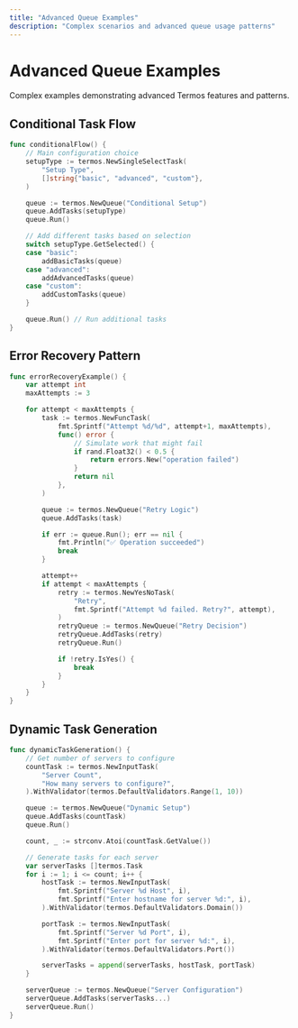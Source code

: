 ```yaml
---
title: "Advanced Queue Examples"
description: "Complex scenarios and advanced queue usage patterns"
---
```


# Advanced Queue Examples

Complex examples demonstrating advanced Termos features and patterns.

## Conditional Task Flow

```go
func conditionalFlow() {
    // Main configuration choice
    setupType := termos.NewSingleSelectTask(
        "Setup Type",
        []string{"basic", "advanced", "custom"},
    )

    queue := termos.NewQueue("Conditional Setup")
    queue.AddTasks(setupType)
    queue.Run()

    // Add different tasks based on selection
    switch setupType.GetSelected() {
    case "basic":
        addBasicTasks(queue)
    case "advanced":
        addAdvancedTasks(queue)
    case "custom":
        addCustomTasks(queue)
    }

    queue.Run() // Run additional tasks
}
```

## Error Recovery Pattern

```go
func errorRecoveryExample() {
    var attempt int
    maxAttempts := 3

    for attempt < maxAttempts {
        task := termos.NewFuncTask(
            fmt.Sprintf("Attempt %d/%d", attempt+1, maxAttempts),
            func() error {
                // Simulate work that might fail
                if rand.Float32() < 0.5 {
                    return errors.New("operation failed")
                }
                return nil
            },
        )

        queue := termos.NewQueue("Retry Logic")
        queue.AddTasks(task)

        if err := queue.Run(); err == nil {
            fmt.Println("✅ Operation succeeded")
            break
        }

        attempt++
        if attempt < maxAttempts {
            retry := termos.NewYesNoTask(
                "Retry",
                fmt.Sprintf("Attempt %d failed. Retry?", attempt),
            )
            retryQueue := termos.NewQueue("Retry Decision")
            retryQueue.AddTasks(retry)
            retryQueue.Run()

            if !retry.IsYes() {
                break
            }
        }
    }
}
```

## Dynamic Task Generation

```go
func dynamicTaskGeneration() {
    // Get number of servers to configure
    countTask := termos.NewInputTask(
        "Server Count",
        "How many servers to configure?",
    ).WithValidator(termos.DefaultValidators.Range(1, 10))

    queue := termos.NewQueue("Dynamic Setup")
    queue.AddTasks(countTask)
    queue.Run()

    count, _ := strconv.Atoi(countTask.GetValue())

    // Generate tasks for each server
    var serverTasks []termos.Task
    for i := 1; i <= count; i++ {
        hostTask := termos.NewInputTask(
            fmt.Sprintf("Server %d Host", i),
            fmt.Sprintf("Enter hostname for server %d:", i),
        ).WithValidator(termos.DefaultValidators.Domain())

        portTask := termos.NewInputTask(
            fmt.Sprintf("Server %d Port", i),
            fmt.Sprintf("Enter port for server %d:", i),
        ).WithValidator(termos.DefaultValidators.Port())

        serverTasks = append(serverTasks, hostTask, portTask)
    }

    serverQueue := termos.NewQueue("Server Configuration")
    serverQueue.AddTasks(serverTasks...)
    serverQueue.Run()
}
```